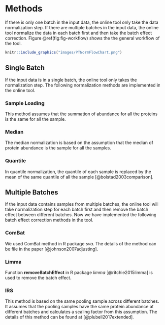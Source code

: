 # Methods {#methods}

If there is only one batch in the input data, the online tool only take the data normalization step. If there are multiple batches in the input data, the online tool normalize the data in each batch first and then take the batch effect correction. Figure \@ref(fig:fig-workflow) shows the the general workflow of the tool.

```r
knitr::include_graphics("images/PTNormFlowChart.png")
```

## Single Batch
If the input data is in a single batch, the online tool only takes the normalization step. The following normalization methods are implemented in the online tool.

### Sample Loading
This method assumes that the summation of abundance for all the proteins is the same for all the sample. 

### Median
The median normalization is based on the assumption that the median of protein abundance is the sample for all the samples. 

### Quantile
In quantile normalization, the quantile of each sample is replaced by the mean of the same quantile of all the sample [@bolstad2003comparison]. 

## Multiple Batches
If the input data contains samples from multiple batches, the online tool will take normalization step for each batch first and then remove the batch effect between different batches. Now we have implemented the following batch effect correction methods in the tool.

### ComBat
We used ComBat method in R package _sva_. The details of the method can be file in the paper [@johnson2007adjusting]. 

### Limma
Function **removeBatchEffect** in R package _limma_ [@ritchie2015limma] is used to remove the batch effect.


### IRS
This method is based on the same pooling sample across different batches. It assumes that the pooling samples have the same protein abundance at different batches and calculates a scaling factor from this assumption. The details of this method can be found at [@plubell2017extended].











